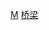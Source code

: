 {{Catnav|頁面分類|各種主題的頁面分類|按國家分類|各國建築|马来西亚建築|马来西亚建築物}}
{{Catnav|頁面分類|各種主題的頁面分類|按國家分類|各國建築|各國橋樑}}
{{Catnav|頁面分類|各種主題的頁面分類|按國家分類|各國交通|马来西亚交通}}
{{Catnav|頁面分類|人类社会|交通|橋樑|各國橋樑}}
{{Catnav|頁面分類|人类社会|交通|各國交通|马来西亚交通}}
{{Commons category|Bridges in Malaysia}}

[[Category:亚洲各国桥梁|M]]
[[Category:马来西亚交通建筑物|桥梁]]